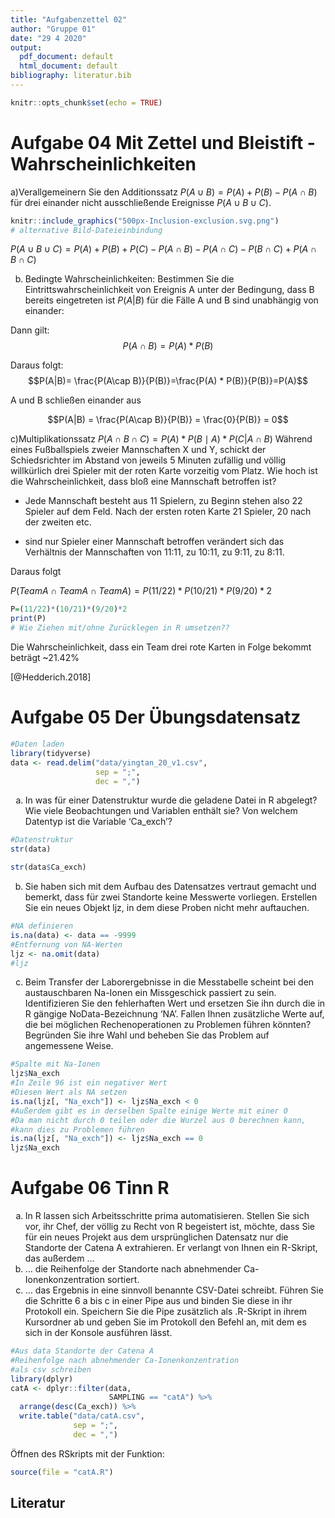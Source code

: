 ---
title: "Aufgabenzettel 02"
author: "Gruppe 01"
date: "29 4 2020"
output:
  pdf_document: default
  html_document: default
bibliography: literatur.bib
---

```{r setup, include=FALSE}
knitr::opts_chunk$set(echo = TRUE)
```

# Aufgabe 04 Mit Zettel und Bleistift - Wahrscheinlichkeiten

a)Verallgemeinern Sie den Additionssatz
${P}(A\cup B) = {P}(A) + {P}(B) - {P}(A\cap B)$
für drei einander nicht ausschließende Ereignisse ${P}(A \cup B \cup C)$.




```{r}
knitr::include_graphics("500px-Inclusion-exclusion.svg.png")
# alternative Bild-Dateieinbindung
```

${P}(A \cup B \cup C) = {P}(A) + {P}(B) + {P}(C) - {P}(A \cap B) - {P}(A \cap C) - {P}(B \cap C) + {P}(A \cap B \cap C)$

b) Bedingte Wahrscheinlichkeiten:
Bestimmen Sie die Eintrittswahrscheinlichkeit von Ereignis A unter der Bedingung,
dass B bereits eingetreten ist
$P(A|B)$
für die Fälle
A und B sind unabhängig von einander: 

Dann gilt:\
$$P(A \cap B) = {P}(A) * {P}(B)$$

Daraus folgt:
$$P(A|B)= \frac{P(A\cap B)}{P(B)}=\frac{P(A) * P(B)}{P(B)}=P(A)$$

A und B schließen einander aus

$$P(A|B) = \frac{P(A\cap B)}{P(B)} = \frac{0}{P(B)} = 0$$

c)Multiplikationssatz
$P(A \cap B \cap C) = P(A) * P(B \mid A) * P(C | A \cap B)$
Während eines Fußballspiels zweier Mannschaften X und Y,
schickt der Schiedsrichter im Abstand von jeweils 5 Minuten zufällig 
und völlig willkürlich drei Spieler mit der roten Karte vorzeitig vom Platz. 
Wie hoch ist die Wahrscheinlichkeit, dass bloß eine Mannschaft betroffen ist?

- Jede Mannschaft besteht aus 11 Spielern, zu Beginn stehen also 22 Spieler auf dem Feld. Nach der ersten roten Karte 21 Spieler, 20 nach der zweiten etc.

- sind nur Spieler einer Mannschaft betroffen verändert sich das Verhältnis der Mannschaften von 11:11, zu 10:11, zu 9:11, zu 8:11.

Daraus folgt

${P}(Team A \cap Team A \cap Team A) = {P}(11/22) * {P}(10/21) * P(9/20) * 2$

```{r}
P=(11/22)*(10/21)*(9/20)*2
print(P)
# Wie Ziehen mit/ohne Zurücklegen in R umsetzen??
```
Die Wahrscheinlichkeit, dass ein Team drei rote Karten in Folge bekommt beträgt ~21.42%

[@Hedderich.2018]

# Aufgabe 05 Der Übungsdatensatz

```{r aufgabe 05}
#Daten laden
library(tidyverse)
data <- read.delim("data/yingtan_20_v1.csv",
                   sep = ";",
                   dec = ",")
```
a) In was für einer Datenstruktur wurde die geladene Datei in R abgelegt?
Wie viele Beobachtungen und Variablen enthält sie? Von welchem Datentyp ist die Variable 'Ca_exch'? 
```{r aufgabe 05a}
#Datenstruktur
str(data)

str(data$Ca_exch)
```
b) Sie haben sich mit dem Aufbau des Datensatzes vertraut gemacht und bemerkt, dass für zwei Standorte keine Messwerte vorliegen. Erstellen Sie ein neues Objekt ljz, in dem diese Proben nicht mehr auftauchen.
```{r aufgabe 05b}
#NA definieren
is.na(data) <- data == -9999
#Entfernung von NA-Werten
ljz <- na.omit(data)
#ljz
```
c) Beim Transfer der Laborergebnisse in die Messtabelle scheint bei den austauschbaren Na-Ionen ein Missgeschick passiert zu sein. Identifizieren Sie den fehlerhaften Wert und ersetzen Sie ihn durch die in R gängige NoData-Bezeichnung 'NA'. Fallen Ihnen zusätzliche Werte auf, die bei möglichen Rechenoperationen zu Problemen führen könnten? Begründen Sie ihre Wahl und beheben Sie das Problem auf angemessene Weise.
```{r aufgabe 05c}
#Spalte mit Na-Ionen
ljz$Na_exch
#In Zeile 96 ist ein negativer Wert
#Diesen Wert als NA setzen
is.na(ljz[, "Na_exch"]) <- ljz$Na_exch < 0
#Außerdem gibt es in derselben Spalte einige Werte mit einer 0
#Da man nicht durch 0 teilen oder die Wurzel aus 0 berechnen kann,
#kann dies zu Problemen führen
is.na(ljz[, "Na_exch"]) <- ljz$Na_exch == 0
ljz$Na_exch
```
# Aufgabe 06 Tinn R
a) In R lassen sich Arbeitsschritte prima automatisieren.
Stellen Sie sich vor, ihr Chef, der völlig zu Recht von R begeistert ist, möchte, dass Sie für ein neues Projekt aus dem ursprünglichen Datensatz nur die Standorte der Catena A extrahieren.
Er verlangt von Ihnen ein R-Skript, das außerdem …
b) … die Reihenfolge der Standorte nach abnehmender Ca-Ionenkonzentration sortiert.
c) … das Ergebnis in eine sinnvoll benannte CSV-Datei schreibt. Führen Sie die Schritte 6 a bis c in einer Pipe aus und binden Sie diese in ihr Protokoll ein. Speichern Sie die Pipe zusätzlich als .R-Skript in ihrem Kursordner ab und geben Sie im Protokoll den Befehl an, mit dem es sich in der Konsole ausführen lässt. 
```{r aufgabe 06}
#Aus data Standorte der Catena A
#Reihenfolge nach abnehmender Ca-Ionenkonzentration
#als csv schreiben
library(dplyr)
catA <- dplyr::filter(data, 
                      SAMPLING == "catA") %>%
  arrange(desc(Ca_exch)) %>%
  write.table("data/catA.csv",
              sep = ";",
              dec = ",")
```
Öffnen des RSkripts mit der Funktion:
```{r aufgabe 06c}
source(file = "catA.R")
```
## Literatur